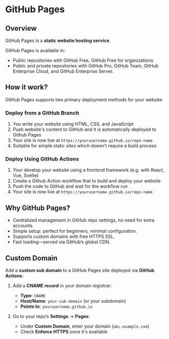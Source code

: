 # GitHub Pages

## Overview
 
GitHub Pages is a **static website hosting service**.

GitHub Pages is available in:
- Public repositories with GitHub Free, GitHub Free for organizations
- Public and private repositories with GitHub Pro, GitHub Team, GitHub Enterprise Cloud, and GitHub Enterprise Server.


## How it work?

GitHub Pages supports two primary deployment methods for your website:

### Deploy from a GitHub Branch

1. You write your website using HTML, CSS, and JavaScript
2. Push website's content to GitHub and it is automatically deployed to Github Pages
3. Your site is now live at `https://yourusername.github.io/repo-name`
4. Suitable for simple static sites which doesn't require a build process

### Deploy Using GitHub Actions

1. Your develop your website using a frontend framework (e.g. with React, Vue, Svelte)
2. Create a Github Action workflow that to build and deploy your website
3. Push the code to GitHub and wait for the workflow run
4. Your site is now live at `https://yourusername.github.io/repo-name`


## Why GitHub Pages?

- Centralized management in GitHub repo settings, no need for extra accounts.  
- Simple setup. perfect for beginners, minimal configuration.  
- Supports custom domains with free HTTPS SSL.  
- Fast loading—served via GitHub’s global CDN.  


## Custom Domain

Add a **custom sub domain** to a GitHub Pages site deployed via **GitHub Actions**:

1. Add a **CNAME record** in your domain registrar:
   - **Type**: `CNAME`  
   - **Host/Name**: `your-sub-domain` (or your subdomain)  
   - **Points to**: `yourusername.github.io`  

2. Go to your repo’s **Settings** → **Pages**:
   - Under **Custom Domain**, enter your domain (`abc.example.com`)
   - Check **Enforce HTTPS** once it's available
